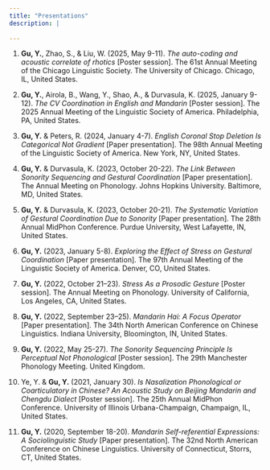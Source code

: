 ```yaml
---
title: "Presentations"
description: |
 
---
```

1. **Gu, Y.**, Zhao, S., & Liu, W. (2025, May 9-11). _The auto-coding and acoustic correlate of rhotics_ [Poster session]. The 61st Annual Meeting of the Chicago Linguistic Society. The University of Chicago. Chicago, IL, United States.


2. **Gu, Y.**, Airola, B., Wang, Y., Shao, A., & Durvasula, K. (2025, January 9-12). _The CV Coordination in English and Mandarin_ [Poster session]. The 2025 Annual Meeting of the Linguistic Society of America. Philadelphia, PA, United States.


3. **Gu, Y.** & Peters, R. (2024, January 4-7). _English Coronal Stop Deletion Is Categorical Not Gradient_ [Paper presentation]. The 98th Annual Meeting of the Linguistic Society of America. New York, NY, United States.

4. **Gu, Y.** & Durvasula, K. (2023, October 20-22). _The Link Between Sonority Sequencing and Gestural Coordination_ [Paper presentation]. The Annual Meeting on Phonology. Johns Hopkins University. Baltimore, MD, United States.

5. **Gu, Y.** & Durvasula, K. (2023, October 20-21). _The Systematic Variation of Gestural Coordination Due to Sonority_ [Paper presentation]. The 28th Annual MidPhon Conference. Purdue University, West Lafayette, IN, United States.



6. **Gu, Y.** (2023, January 5-8). _Exploring the Effect of Stress on Gestural Coordination_ [Paper presentation]. The 97th Annual Meeting of the Linguistic Society of America. Denver, CO, United States.

7. **Gu, Y.** (2022, October 21–23). _Stress As a Prosodic Gesture_ [Poster session]. The Annual Meeting on Phonology. University of California, Los Angeles, CA, United States.


8. **Gu, Y.** (2022, September 23–25). _Mandarin Hai: A Focus Operator_ [Paper presentation]. The 34th North American Conference on Chinese Linguistics. Indiana University, Bloomington, IN, United States.


9. **Gu, Y.** (2022, May 25-27). _The Sonority Sequencing Principle Is Perceptual Not Phonological_ [Poster session]. The 29th Manchester Phonology Meeting. United Kingdom. 



10. Ye, Y. & **Gu, Y.** (2021, January 30). _Is Nasalization Phonological or Coarticulatory in Chinese? An Acoustic Study on Beijing Mandarin and Chengdu Dialect_ [Poster session]. The 25th Annual MidPhon Conference. University of Illinois Urbana-Champaign, Champaign, IL, United States.

11. **Gu, Y.** (2020, September 18-20). _Mandarin Self-referential Expressions: A Sociolinguistic Study_ [Paper presentation]. The 32nd North American Conference on Chinese Linguistics. University of Connecticut, Storrs, CT, United States.   


